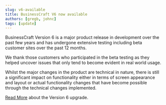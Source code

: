 ```yaml
---
slug: v6-available
title: BusinessCraft V6 now available
authors: [gregb, johnc]
tags: [update]
---
```


BusinessCraft Version 6 is a major product release in development over the past few years and has undergone extensive testing including beta customer sites over the past 12 months.

<!-- truncate -->

We thank those customers who participated in the beta testing as they helped uncover issues that only tend to become evident in real world usage.

Whilst the major changes in the product are technical in nature, there is still a significant impact on functionality either in terms of screen appearance and layout or actual functionality changes that have become possible through the technical changes implemented.

[Read More](/docs/getting-started/overview/#navigation) about the Version 6 upgrade.
